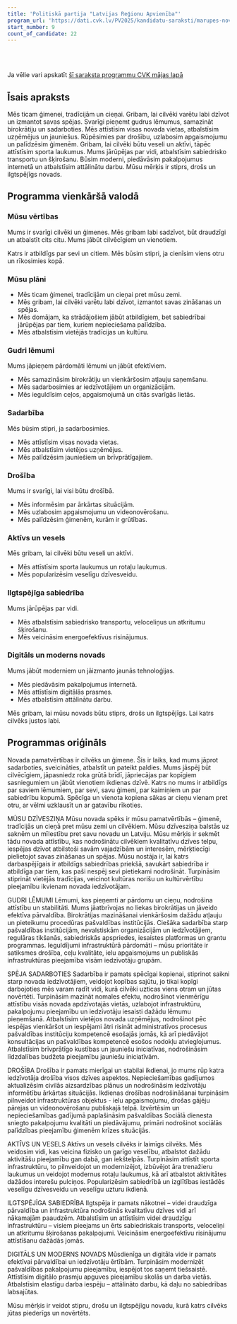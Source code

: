 ```yaml
---
title: 'Politiskā partija "Latvijas Reģionu Apvienība"'
program_url: 'https://dati.cvk.lv/PV2025/kandidatu-saraksti/marupes-novads/politiska-partija-latvijas-regionu-apvieniba'
start_number: 9
count_of_candidate: 22
---
```



<Badge text="Ģimene un cilvēks" variant="note" size="small" /> <Badge text="Efektīva pārvaldība" variant="note" size="small" /> <Badge text="Satiksmes drošība" variant="note" size="small" /> <Badge text="Sociālā drošība" variant="note" size="small" /> <Badge text="Ilgtspējīga vide" variant="note" size="small" />

<br/><br/> 

<Card title='Šis ir mākslīga intelekta ģenerēts apraksts' icon='starlight'>
    Ja vēlie vari apskatīt <a href={frontmatter.program_url} target='_blank'>šī saraksta programmu CVK mājas lapā</a>
    </Card>

## Īsais apraksts

Mēs ticam ģimenei, tradīcijām un cieņai. Gribam, lai cilvēki varētu labi dzīvot un izmantot savas spējas. Svarīgi pieņemt gudrus lēmumus, samazināt birokrātiju un sadarboties. Mēs attīstīsim visas novada vietas, atbalstīsim uzņēmējus un jauniešus. Rūpēsimies par drošību, uzlabosim apgaismojumu un palīdzēsim ģimenēm. Gribam, lai cilvēki būtu veseli un aktīvi, tāpēc attīstīsim sporta laukumus. Mums jārūpējas par vidi, atbalstīsim sabiedrisko transportu un šķirošanu. Būsim moderni, piedāvāsim pakalpojumus internetā un atbalstīsim attālinātu darbu. Mūsu mērķis ir stiprs, drošs un ilgtspējīgs novads.

## Programma vienkāršā valodā

### Mūsu vērtības

Mums ir svarīgi cilvēki un ģimenes. Mēs gribam labi sadzīvot, būt draudzīgi un atbalstīt cits citu. Mums jābūt cilvēcīgiem un vienotiem.

Katrs ir atbildīgs par sevi un citiem. Mēs būsim stipri, ja cienīsim viens otru un rīkosimies kopā.

### Mūsu plāni

*   Mēs ticam ģimenei, tradīcijām un cieņai pret mūsu zemi.
*   Mēs gribam, lai cilvēki varētu labi dzīvot, izmantot savas zināšanas un spējas.
*   Mēs domājam, ka strādājošiem jābūt atbildīgiem, bet sabiedrībai jārūpējas par tiem, kuriem nepieciešama palīdzība.
*   Mēs atbalstīsim vietējās tradīcijas un kultūru.

### Gudri lēmumi

Mums jāpieņem pārdomāti lēmumi un jābūt efektīviem.

*   Mēs samazināsim birokrātiju un vienkāršosim atļauju saņemšanu.
*   Mēs sadarbosimies ar iedzīvotājiem un organizācijām.
*   Mēs ieguldīsim ceļos, apgaismojumā un citās svarīgās lietās.

### Sadarbība

Mēs būsim stipri, ja sadarbosimies.

*   Mēs attīstīsim visas novada vietas.
*   Mēs atbalstīsim vietējos uzņēmējus.
*   Mēs palīdzēsim jauniešiem un brīvprātīgajiem.

### Drošība

Mums ir svarīgi, lai visi būtu drošībā.

*   Mēs informēsim par ārkārtas situācijām.
*   Mēs uzlabosim apgaismojumu un videonovērošanu.
*   Mēs palīdzēsim ģimenēm, kurām ir grūtības.

### Aktīvs un vesels

Mēs gribam, lai cilvēki būtu veseli un aktīvi.

*   Mēs attīstīsim sporta laukumus un rotaļu laukumus.
*   Mēs popularizēsim veselīgu dzīvesveidu.

### Ilgtspējīga sabiedrība

Mums jārūpējas par vidi.

*   Mēs atbalstīsim sabiedrisko transportu, veloceliņus un atkritumu šķirošanu.
*   Mēs veicināsim energoefektīvus risinājumus.

### Digitāls un moderns novads

Mums jābūt moderniem un jāizmanto jaunās tehnoloģijas.

*   Mēs piedāvāsim pakalpojumus internetā.
*   Mēs attīstīsim digitālās prasmes.
*   Mēs atbalstīsim attālinātu darbu.

Mēs gribam, lai mūsu novads būtu stiprs, drošs un ilgtspējīgs. Lai katrs cilvēks justos labi.

## Programmas oriģināls

Novada pamatvērtības ir cilvēks un ģimene. Šis ir laiks, kad mums jāprot sadarboties,
sveicināties, atbalstīt un pateikt paldies. Mums jāspēj būt cilvēcīgiem, jāpasniedz roka
grūtā brīdī, jāpriecājas par kopīgiem sasniegumiem un jābūt vienotiem ikdienas dzīvē.
Katrs no mums ir atbildīgs par saviem lēmumiem, par sevi, savu ģimeni, par kaimiņiem
un par sabiedrību kopumā. Spēcīga un vienota kopiena sākas ar cieņu vienam pret otru, ar
vēlmi uzklausīt un ar gatavību rīkoties.

MŪSU DZĪVESZIŅA
Mūsu novada spēks ir mūsu pamatvērtībās – ģimenē, tradīcijās un cieņā pret mūsu zemi un cilvēkiem.
Mūsu dzīvesziņa balstās uz saknēm un mīlestību pret savu novadu un Latviju.
Mūsu mērķis ir sekmēt tādu novada attīstību, kas nodrošinātu cilvēkiem kvalitatīvu dzīves telpu,
iespējas dzīvot atbilstoši savām vajadzībām un interesēm, mērķtiecīgi pielietojot savas zināšanas un spējas.
Mūsu nostāja ir, lai katrs darbaspējīgais ir atbildīgs sabiedrības priekšā, savukārt sabiedrība ir atbildīga par tiem, kas paši nespēj sevi pietiekami nodrošināt.
Turpināsim stiprināt vietējās tradīcijas, veicinot kultūras norišu un kultūrvērtību pieejamību ikvienam novada iedzīvotājam.

GUDRI LĒMUMI
Lēmumi, kas pieņemti ar pārdomu un cieņu, nodrošina attīstību un stabilitāti. Mums
jāatbrīvojas no liekas birokrātijas un jāveido efektīva pārvaldība.
Birokrātijas mazināšanai vienkāršosim dažādu atļauju un pieteikumu procedūras pašvaldības institūcijās.
Ciešāka sadarbība starp pašvaldības institūcijām, nevalstiskām organizācijām un iedzīvotājiem,
regulāras tikšanās, sabiedriskās apspriedes, iesaistes platformas un grantu programmas.
Ieguldījumi infrastruktūrā pārdomāti – mūsu prioritāte ir satiksmes drošība, ceļu kvalitāte,
ielu apgaismojums un publiskās infrastruktūras pieejamība visām iedzīvotāju grupām.

SPĒJA SADARBOTIES
Sadarbība ir pamats spēcīgai kopienai, stiprinot saikni starp novada iedzīvotājiem, veidojot kopības sajūtu,
jo tikai kopīgi darbojoties mēs varam radīt vidi, kurā cilvēki uzticas viens otram un jūtas novērtēti.
Turpināsim mazināt nomales efektu, nodrošinot vienmērīgu attīstību visās novada apdzīvotajās vietās,
uzlabojot infrastruktūru, pakalpojumu pieejamību un iedzīvotāju iesaisti dažādu lēmumu pieņemšanā.
Atbalstīsim vietējos novada uzņēmējus, nodrošinot pēc iespējas vienkāršot un iespējami ātri risināt
administratīvos procesus pašvaldības institūciju kompetencē esošajās jomās, kā arī piedāvājot konsultācijas un pašvaldības kompetencē esošos nodokļu atvieglojumus.
Atbalstīsim brīvprātīgo kustības un jauniešu iniciatīvas, nodrošināsim līdzdalības budžeta pieejamību jauniešu iniciatīvām.

DROŠĪBA
Drošība ir pamats mierīgai un stabilai ikdienai, jo mums rūp katra iedzīvotāja drošība visos dzīves aspektos.
Nepieciešamības gadījumos aktualizēsim civilās aizsardzības plānus un nodrošināsim iedzīvotāju informētību ārkārtas situācijās.
Ikdienas drošības nodrošināšanai turpināsim pilnveidot infrastruktūras objektus - ielu apgaismojumu,
drošas gājēju pārejas un videonovērošanu publiskajā telpā.
Izvērtēsim un nepieciešamības gadījumā paplašināsim pašvaldības Sociālā dienesta sniegto pakalpojumu
kvalitāti un piedāvājumu, primāri nodrošinot sociālās palīdzības pieejamību ģimenēm krīzes situācijās.

AKTĪVS UN VESELS
Aktīvs un vesels cilvēks ir laimīgs cilvēks. Mēs veidosim vidi, kas veicina fizisko un
garīgo veselību, atbalstot dažādu aktivitāšu pieejamību gan dabā, gan iekštelpās.
Turpināsim attīstīt sporta infrastruktūru, to pilnveidojot un modernizējot, izbūvējot āra trenažieru laukumus
un veidojot modernus rotaļu laukumus, kā arī atbalstot aktivitātes dažādos interešu pulciņos.
Popularizēsim sabiedrībā un izglītības iestādēs veselīgu dzīvesveidu un veselīgu uzturu ikdienā.

ILGTSPĒJĪGA SABIEDRĪBA
Ilgtspēja ir pamats nākotnei – videi draudzīga pārvaldība un infrastruktūra nodrošinās kvalitatīvu
dzīves vidi arī nākamajām paaudzēm.
Atbalstīsim un attīstīsim videi draudzīgu infrastruktūru – visiem pieejams un ērts sabiedriskais transports, veloceliņi un atkritumu šķirošanas pakalpojumi.
Veicināsim energoefektīvu risinājumu attīstīšanu dažādās jomās.

DIGITĀLS UN MODERNS NOVADS
Mūsdienīga un digitāla vide ir pamats efektīvai pārvaldībai un iedzīvotāju ērtībām.
Turpināsim modernizēt pašvaldības pakalpojumu pieejamību, iespējot tos saņemt tiešsaistē.
Attīstīsim digitālo prasmju apguves pieejamību skolās un darba vietās.
Atbalstīsim elastīgu darba iespēju – attālināto darbu, kā daļu no sabiedrības labsajūtas.

Mūsu mērķis ir veidot stipru, drošu un ilgtspējīgu novadu, kurā katrs cilvēks jūtas
piederīgs un novērtēts.
